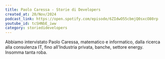 ```yaml
---
title: Paolo Caressa - Storie di Developers
created_at: 20/Nov/2024
podcast_link: https://open.spotify.com/episode/6ZIdwO55cbmjQ0sxcO80rp
youtube_id: tcSHNbE_iww
category: storiedidevelopers
---
```

 
Abbiamo intervistato Paolo Caressa, matematico e informatico, dalla ricerca alla consulenza IT, fino all'Industria privata, banche, settore energy. Insomma tanta roba. 


